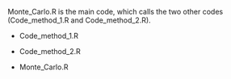 Monte_Carlo.R is the main code, which calls the two other codes (Code_method_1.R and Code_method_2.R).

- Code_method_1.R 

- Code_method_2.R

- Monte_Carlo.R
